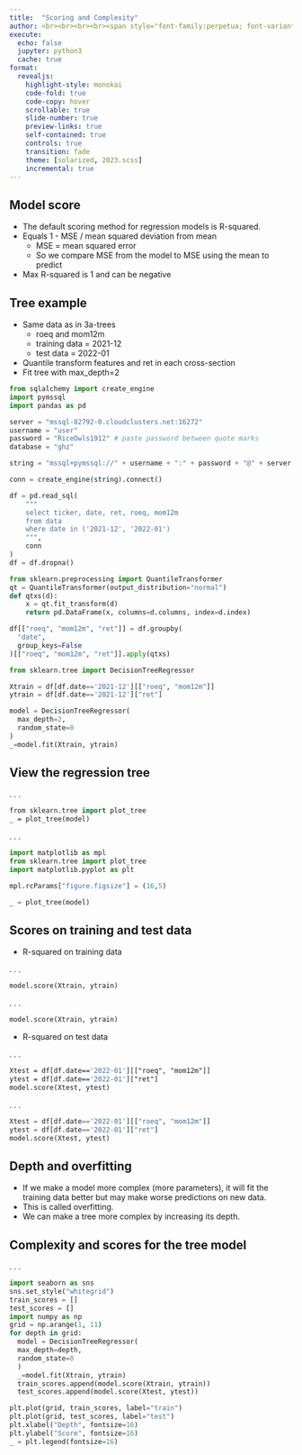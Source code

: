 ```yaml
---
title:  "Scoring and Complexity"
author: <br><br><br><br><span style="font-family:perpetua; font-variant:small-caps; color:#606060;">Kerry Back</span><br><br><img src="RiceBusiness-transparent-logo-sm.png"  height=80>
execute:
  echo: false
  jupyter: python3
  cache: true
format: 
  revealjs:
    highlight-style: monokai
    code-fold: true
    code-copy: hover
    scrollable: true
    slide-number: true
    preview-links: true
    self-contained: true
    controls: true
    transition: fade
    theme: [solarized, 2023.scss]
    incremental: true
---
```


## Model score

- The default scoring method for regression models is R-squared.
- Equals 1 - MSE / mean squared deviation from mean
  - MSE = mean squared error
  - So we compare MSE from the model to MSE using the mean to predict
- Max R-squared is 1 and can be negative

## Tree example

- Same data as in 3a-trees
  - roeq and mom12m
  - training data = 2021-12
  - test data = 2022-01
- Quantile transform features and ret in each cross-section
- Fit tree with max_depth=2




```python
from sqlalchemy import create_engine
import pymssql
import pandas as pd

server = "mssql-82792-0.cloudclusters.net:16272"
username = "user"
password = "RiceOwls1912" # paste password between quote marks
database = "ghz"

string = "mssql+pymssql://" + username + ":" + password + "@" + server + "/" + database

conn = create_engine(string).connect()

df = pd.read_sql(
    """
    select ticker, date, ret, roeq, mom12m
    from data
    where date in ('2021-12', '2022-01')
    """, 
    conn
)
df = df.dropna()
```



```python
from sklearn.preprocessing import QuantileTransformer
qt = QuantileTransformer(output_distribution="normal")
def qtxs(d):
    x = qt.fit_transform(d)
    return pd.DataFrame(x, columns=d.columns, index=d.index)

df[["roeq", "mom12m", "ret"]] = df.groupby(
  "date", 
  group_keys=False
)[["roeq", "mom12m", "ret"]].apply(qtxs)
```


```python
from sklearn.tree import DecisionTreeRegressor

Xtrain = df[df.date=='2021-12'][["roeq", "mom12m"]]
ytrain = df[df.date=='2021-12']["ret"]

model = DecisionTreeRegressor(
  max_depth=2,
  random_state=0
)
_=model.fit(Xtrain, ytrain)
```

## View the regression tree

. . .

```p
from sklearn.tree import plot_tree
_ = plot_tree(model)
```

. . .

```python
import matplotlib as mpl
from sklearn.tree import plot_tree
import matplotlib.pyplot as plt

mpl.rcParams["figure.figsize"] = (16,5)

_ = plot_tree(model)
```





## Scores on training and test data

- R-squared on training data

. . .

```.p
model.score(Xtrain, ytrain)
```
. . .

```python
model.score(Xtrain, ytrain)
```

- R-squared on test data

. . .

```.p
Xtest = df[df.date=='2022-01'][["roeq", "mom12m"]]
ytest = df[df.date=='2022-01']["ret"]
model.score(Xtest, ytest)
```

. . .

```python
Xtest = df[df.date=='2022-01'][["roeq", "mom12m"]]
ytest = df[df.date=='2022-01']["ret"]
model.score(Xtest, ytest)
```

## Depth and overfitting

- If we make a model more complex (more parameters), it will fit the training data better but may make worse predictions on new data.
- This is called overfitting.
- We can make a tree more complex by increasing its depth.

## Complexity and scores for the tree model

. . .

```python
import seaborn as sns
sns.set_style("whitegrid")
train_scores = []
test_scores = []
import numpy as np
grid = np.arange(1, 11)
for depth in grid:
  model = DecisionTreeRegressor(
  max_depth=depth,
  random_state=0
  )
  _=model.fit(Xtrain, ytrain)
  train_scores.append(model.score(Xtrain, ytrain))
  test_scores.append(model.score(Xtest, ytest))
```

```python
plt.plot(grid, train_scores, label="train")
plt.plot(grid, test_scores, label="test")
plt.xlabel("Depth", fontsize=16)
plt.ylabel("Score", fontsize=16)
_ = plt.legend(fontsize=16)
```